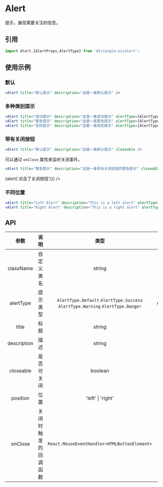 # Alert


提示，展现需要关注的信息。  

## 引用

```js
import Alert,{AlertProps,AlertType} from '@triangle-ui/alert';
```

## 使用示例

### 默认

```jsx
<Alert title="默认提示" description="这是一条默认提示" />
```

<ShowBar>
  <Alert title="默认提示" description="这是一条默认提示" />
</ShowBar>

### 多种类别提示

```jsx
<Alert title="成功提示" description="这是一条成功提示" alertType={AlertType.Success} />
<Alert title="警告提示" description="这是一条警告提示" alertType={AlertType.Warning} />
<Alert title="危险提示" description="这是一条危险提示" alertType={AlertType.Danger} />
```

<ShowBar>
  <Alert title="成功提示" description="这是一条成功提示" alertType={AlertType.Success} />
  <Alert title="警告提示" description="这是一条警告提示" alertType={AlertType.Warning} />
  <Alert title="危险提示" description="这是一条危险提示" alertType={AlertType.Danger} />
</ShowBar>

### 带有关闭按钮

```jsx
<Alert title="默认提示" description="这是一条默认提示" closeable />
```

<ShowBar>
  <Alert title="默认提示" description="这是一条带有关闭按钮的默认提示" closeable />
</ShowBar>

可以通过 `onClose` 属性来监听关闭事件。

```jsx
<Alert title="警告提示" description="这是一条带有关闭按钮的警告提示" closeable alertType={AlertType.Warning} onClose={() => {alert('点击了关闭按钮')}} />
```

<ShowBar>
  <Alert title="警告提示" description="这是一条带有关闭按钮的警告提示" closeable alertType={AlertType.Warning} onClose={() => {alert('点击了关闭按钮')}} />
</ShowBar>

### 不同位置

```jsx
<Alert title="Left Alert" description="This is a left alert" alertType={AlertType.Success} position="left" />
<Alert title="Right Alert" description="This is a right alert" alertType={AlertType.Warning} position="right" />
```

<AlertShow/>

## API

| 参数 | 说明 | 类型 | 默认值 |
| :---: | :---: | :---: | :---: |
| className | 自定义类名 | string | - |
| alertType | 提示类型 | `AlertType.Default`  `AlertType.Success` <br/> `AlertType.Warning`  `AlertType.Danger` | `AlertType.Default` |
| title | 标题 | string | - |
| description | 描述 | string | - |
| closeable | 是否可关闭 | boolean | `false` |
| position | 位置 | 'left' \| 'right' | - |   
| onClose | 关闭时触发的回调函数 | `React.MouseEventHandler<HTMLButtonElement>` | - |


